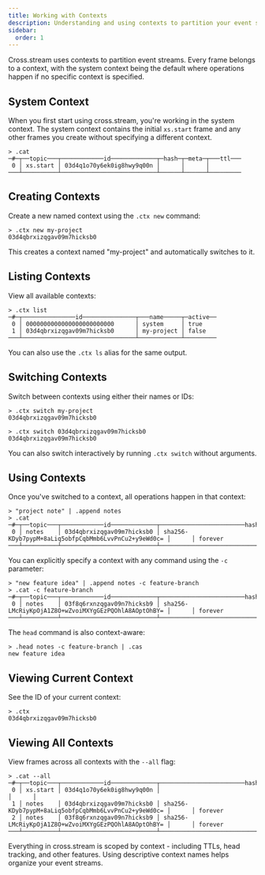 ```yaml
---
title: Working with Contexts
description: Understanding and using contexts to partition your event streams
sidebar:
  order: 1
---
```



Cross.stream uses contexts to partition event streams. Every frame belongs to a
context, with the system context being the default where operations happen if no
specific context is specified.

## System Context

When you first start using cross.stream, you're working in the system context.
The system context contains the initial `xs.start` frame and any other frames
you create without specifying a different context.

```nushell withOutput
> .cat
─#─┬──topic───┬────────────id─────────────┬─hash─┬─meta─┬───ttl───
 0 │ xs.start │ 03d4q1o70y6ek0ig8hwy9q00n │      │      │
───┴──────────┴───────────────────────────┴──────┴──────┴─────────
```

## Creating Contexts

Create a new named context using the `.ctx new` command:

```nushell withOutput
> .ctx new my-project
03d4qbrxizqgav09m7hicksb0
```

This creates a context named "my-project" and automatically switches to it.

## Listing Contexts

View all available contexts:

```nushell withOutput
> .ctx list
─#─┬───────────────id───────────────┬───name─────┬─active──
 0 │ 0000000000000000000000000      │ system     │ true
 1 │ 03d4qbrxizqgav09m7hicksb0      │ my-project │ false
───┴────────────────────────────────┴────────────┴─────────
```

You can also use the `.ctx ls` alias for the same output.

## Switching Contexts

Switch between contexts using either their names or IDs:

```nushell withOutput
> .ctx switch my-project
03d4qbrxizqgav09m7hicksb0

> .ctx switch 03d4qbrxizqgav09m7hicksb0
03d4qbrxizqgav09m7hicksb0
```

You can also switch interactively by running `.ctx switch` without arguments.

## Using Contexts

Once you've switched to a context, all operations happen in that context:

```nushell withOutput
> "project note" | .append notes
> .cat
─#─┬──topic───┬────────────id─────────────┬────────────────────────hash─────────────────────────┬─meta─┬───ttl───
 0 │ notes    │ 03d4qbrxizqgav09m7hicksb0 │ sha256-KDyb7pypM+8aLiq5obfpCqbMmb6LvvPnCu2+y9eWd0c= │      │ forever
───┴──────────┴───────────────────────────┴─────────────────────────────────────────────────────┴──────┴─────────
```

You can explicitly specify a context with any command using the `-c` parameter:

```nushell withOutput
> "new feature idea" | .append notes -c feature-branch
> .cat -c feature-branch
─#─┬──topic───┬────────────id─────────────┬────────────────────────hash─────────────────────────┬─meta─┬───ttl───
 0 │ notes    │ 03f8q6rxnzqgav09n7hicksb9 │ sha256-LMcRiyKpOjA1Z8O+wZvoiMXYgGEzPQOhlA8AOptOhBY= │      │ forever
───┴──────────┴───────────────────────────┴─────────────────────────────────────────────────────┴──────┴─────────
```

The `head` command is also context-aware:

```nushell withOutput
> .head notes -c feature-branch | .cas
new feature idea
```

## Viewing Current Context

See the ID of your current context:

```nushell withOutput
> .ctx
03d4qbrxizqgav09m7hicksb0
```

## Viewing All Contexts

View frames across all contexts with the `--all` flag:

```nushell withOutput
> .cat --all
─#─┬──topic───┬────────────id─────────────┬────────────────────────hash─────────────────────────┬─meta─┬───ttl───
 0 │ xs.start │ 03d4q1o70y6ek0ig8hwy9q00n │                                                     │      │
 1 │ notes    │ 03d4qbrxizqgav09m7hicksb0 │ sha256-KDyb7pypM+8aLiq5obfpCqbMmb6LvvPnCu2+y9eWd0c= │      │ forever
 2 │ notes    │ 03f8q6rxnzqgav09n7hicksb9 │ sha256-LMcRiyKpOjA1Z8O+wZvoiMXYgGEzPQOhlA8AOptOhBY= │      │ forever
───┴──────────┴───────────────────────────┴─────────────────────────────────────────────────────┴──────┴─────────
```

<Aside type="tip">
Everything in cross.stream is scoped by context - including TTLs, head tracking, and other features. Using descriptive context names helps organize your event streams.
</Aside>
